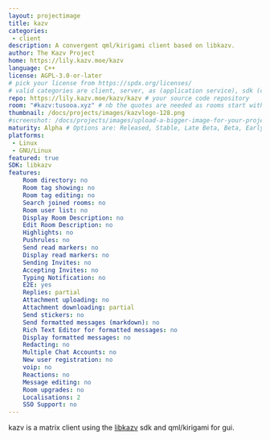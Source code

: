 ```yaml
---
layout: projectimage
title: kazv
categories:
 - client
description: A convergent qml/kirigami client based on libkazv.
author: The Kazv Project
home: https://lily.kazv.moe/kazv
language: C++
license: AGPL-3.0-or-later
# pick your license from https://spdx.org/licenses/
# valid categories are client, server, as (application service), sdk (client sdk), bot, and other
repo: https://lily.kazv.moe/kazv/kazv # your source code repository
room: "#kazv:tusooa.xyz" # nb the quotes are needed as rooms start with #
thumbnail: /docs/projects/images/kazvlogo-128.png
#screenshot: /docs/projects/images/upload-a-bigger-image-for-your-project-page-to-the-images-subfolder.png
maturity: Alpha # Options are: Released, Stable, Late Beta, Beta, Early Beta, Late Alpha, Alpha, Early Alpha, or Not actively maintained
platforms:
 - Linux
 - GNU/Linux
featured: true
SDK: libkazv
features:
    Room directory: no
    Room tag showing: no
    Room tag editing: no
    Search joined rooms: no
    Room user list: no
    Display Room Description: no
    Edit Room Description: no
    Highlights: no
    Pushrules: no
    Send read markers: no
    Display read markers: no
    Sending Invites: no
    Accepting Invites: no
    Typing Notification: no
    E2E: yes
    Replies: partial
    Attachment uploading: no
    Attachment downloading: partial
    Send stickers: no
    Send formatted messages (markdown): no
    Rich Text Editor for formatted messages: no
    Display formatted messages: no
    Redacting: no
    Multiple Chat Accounts: no
    New user registration: no
    voip: no
    Reactions: no
    Message editing: no
    Room upgrades: no
    Localisations: 2
    SSO Support: no
---
```


kazv is a matrix client using the [libkazv][libkazv] sdk and qml/kirigami for gui.

[libkazv]: https://lily.kazv.moe/kazv/libkazv
